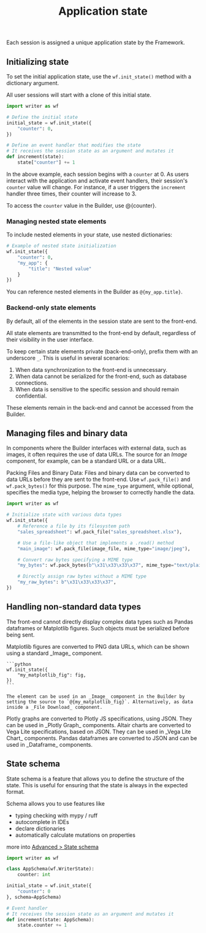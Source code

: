 ﻿---
title: "Application state"
---

Each session is assigned a unique application state by the Framework.

## Initializing state

To set the initial application state, use the `wf.init_state()` method with a dictionary argument. 

<Tip>
All user sessions will start with a clone of this initial state.
</Tip>

```py
import writer as wf

# Define the initial state
initial_state = wf.init_state({
    "counter": 0,
})

# Define an event handler that modifies the state
# It receives the session state as an argument and mutates it
def increment(state):
    state["counter"] += 1
```

In the above example, each session begins with a `counter` at 0. As users interact with the application and activate event handlers, their session's `counter` value will change. For instance, if a user triggers the `increment` handler three times, their counter will increase to 3.

To access the `counter` value in the Builder, use @{counter}.

### Managing nested state elements

To include nested elements in your state, use nested dictionaries:

```python
# Example of nested state initialization
wf.init_state({
    "counter": 0,
    "my_app": {
        "title": "Nested value"
    }
})
```

You can reference nested elements in the Builder as `@{my_app.title}`.

### Backend-only state elements

By default, all of the elements in the session state are sent to the front-end.

<Warning> 
All state elements are transmitted to the front-end by default, regardless of their visibility in the user interface.
</Warning>

To keep certain state elements private (back-end-only), prefix them with an underscore `_`. This is useful in several scenarios:

1. When data synchronization to the front-end is unnecessary.
2. When data cannot be serialized for the front-end, such as database connections.
3. When data is sensitive to the specific session and should remain confidential.

These elements remain in the back-end and cannot be accessed from the Builder.

## Managing files and binary data

In components where the Builder interfaces with external data, such as images, it often requires the use of data URLs. The source for an _Image_ component, for example, can be a standard URL or a data URL.

Packing Files and Binary Data: Files and binary data can be converted to data URLs before they are sent to the front-end. Use `wf.pack_file()` and `wf.pack_bytes()` for this purpose. The `mime_type` argument, while optional, specifies the media type, helping the browser to correctly handle the data.

```python
import writer as wf

# Initialize state with various data types
wf.init_state({
    # Reference a file by its filesystem path
    "sales_spreadsheet": wf.pack_file("sales_spreadsheet.xlsx"),

    # Use a file-like object that implements a .read() method
    "main_image": wf.pack_file(image_file, mime_type="image/jpeg"),

    # Convert raw bytes specifying a MIME type
    "my_bytes": wf.pack_bytes(b"\x31\x33\x33\x37", mime_type="text/plain"),

    # Directly assign raw bytes without a MIME type
    "my_raw_bytes": b"\x31\x33\x33\x37",
})
```

## Handling non-standard data types

The front-end cannot directly display complex data types such as Pandas dataframes or Matplotlib figures. Such objects must be serialized before being sent.

<Tabs>
  <Tab title="Matplotlib figures">
    Matplotlib figures are converted to PNG data URLs, which can be shown using a standard _Image_ component.

    ```python
    wf.init_state({
        "my_matplotlib_fig": fig,
    })
    ```

    The element can be used in an _Image_ component in the Builder by setting the source to `@{my_matplotlib_fig}`. Alternatively, as data inside a _File Download_ component.
  </Tab>
  <Tab title="Plotly graphs">
    Plotly graphs are converted to Plotly JS specifications, using JSON. They can be used in _Plotly Graph_ components.
  </Tab>
  <Tab title="Altair charts">
    Altair charts are converted to Vega Lite specifications, based on JSON. They can be used in _Vega Lite Chart_ components.
  </Tab>
  <Tab title="Pandas dataframes">
    Pandas dataframes are converted to JSON and can be used in _Dataframe_ components.
  </Tab>
</Tabs>

## State schema

State schema is a feature that allows you to define the structure of the state.
This is useful for ensuring that the state is always in the expected format.

Schema allows you to use features like

* typing checking with mypy / ruff
* autocomplete in IDEs
* declare dictionaries
* automatically calculate mutations on properties

more into [Advanced > State schema](./state-schema)

```python
import writer as wf

class AppSchema(wf.WriterState):
    counter: int

initial_state = wf.init_state({
    "counter": 0
}, schema=AppSchema)

# Event handler
# It receives the session state as an argument and mutates it
def increment(state: AppSchema):
    state.counter += 1
```
